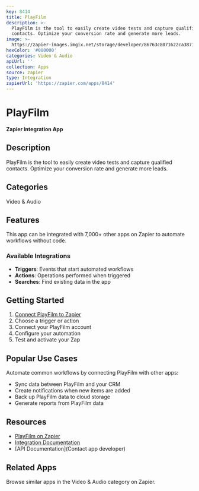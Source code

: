 ```yaml
---
key: 8414
title: PlayFilm
description: >-
  PlayFilm is the tool to easily create video tests and capture qualified
  contacts. Optimize your conversion rate and generate more leads.
image: >-
  https://zapier-images.imgix.net/storage/developer/86763c8071622ca3871df6e5ba2f5989.png?auto=format%2Ccompress&ixlib=python-3.0.0&q=50
hexColor: '#000000'
categories: Video & Audio
apiUrl: ''
collection: Apps
source: zapier
type: Integration
zapierUrl: 'https://zapier.com/apps/8414'
---
```

# PlayFilm

**Zapier Integration App**

## Description

PlayFilm is the tool to easily create video tests and capture qualified contacts. Optimize your conversion rate and generate more leads.

## Categories

Video & Audio

## Features

This app can be integrated with 7,000+ other apps on Zapier to automate workflows without code.

### Available Integrations

- **Triggers**: Events that start automated workflows
- **Actions**: Operations performed when triggered
- **Searches**: Find existing data in the app

## Getting Started

1. [Connect PlayFilm to Zapier](https://zapier.com/apps/8414)
2. Choose a trigger or action
3. Connect your PlayFilm account
4. Configure your automation
5. Test and activate your Zap

## Popular Use Cases

Automate common workflows by connecting PlayFilm with other apps:

- Sync data between PlayFilm and your CRM
- Create notifications when new items are added
- Back up PlayFilm data to cloud storage
- Generate reports from PlayFilm data

## Resources

- [PlayFilm on Zapier](https://zapier.com/apps/8414)
- [Integration Documentation](https://zapier.com/apps/8414/integrations)
- [API Documentation](Contact app developer)

## Related Apps

Browse similar apps in the Video & Audio category on Zapier.
